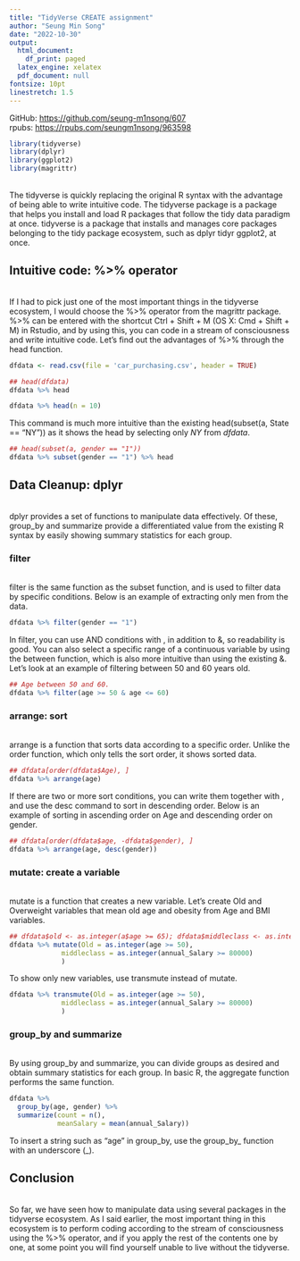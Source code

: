 ---
title: "TidyVerse CREATE assignment"  
author: "Seung Min Song"
date: "2022-10-30"
output:
  html_document:
    df_print: paged
  latex_engine: xelatex
  pdf_document: null
fontsize: 10pt
linestretch: 1.5
---

GitHub: <https://github.com/seung-m1nsong/607>\
rpubs: <https://rpubs.com/seungm1nsong/963598>
  
```{r setup, include=FALSE}
library(tidyverse)
library(dplyr)
library(ggplot2)
library(magrittr)
```
\
The tidyverse is quickly replacing the original R syntax with the advantage of being able to write intuitive code. The tidyverse package is a package that helps you install and load R packages that follow the tidy data paradigm at once. tidyverse is a package that installs and manages core packages belonging to the tidy package ecosystem, such as dplyr tidyr ggplot2, at once.
\

## Intuitive code: %>% operator
\
If I had to pick just one of the most important things in the tidyverse ecosystem, I would choose the %>% operator from the magrittr package. %>% can be entered with the shortcut Ctrl + Shift + M (OS X: Cmd + Shift + M) in Rstudio, and by using this, you can code in a stream of consciousness and write intuitive code. Let's find out the advantages of %>% through the head function.
```{r}
dfdata <- read.csv(file = 'car_purchasing.csv', header = TRUE)
```
```{r}
## head(dfdata)
dfdata %>% head
```

```{r}
dfdata %>% head(n = 10)
```
This command is much more intuitive than the existing head(subset(a, State == "NY")) as it shows the head by selecting only *NY* from *dfdata*.
```{r}
## head(subset(a, gender == "1"))
dfdata %>% subset(gender == "1") %>% head
```

## Data Cleanup: dplyr
\
dplyr provides a set of functions to manipulate data effectively. Of these, group_by and summarize provide a differentiated value from the existing R syntax by easily showing summary statistics for each group. 

### filter
\
filter is the same function as the subset function, and is used to filter data by specific conditions. Below is an example of extracting only men from the data.

```{r}
dfdata %>% filter(gender == "1") 
```

In filter, you can use AND conditions with , in addition to &, so readability is good. You can also select a specific range of a continuous variable by using the between function, which is also more intuitive than using the existing &. Let's look at an example of filtering between 50 and 60 years old.

```{r}
## Age between 50 and 60.
dfdata %>% filter(age >= 50 & age <= 60)
```

### arrange: sort
\
arrange is a function that sorts data according to a specific order. Unlike the order function, which only tells the sort order, it shows sorted data.
```{r}
## dfdata[order(dfdata$Age), ]
dfdata %>% arrange(age)
```
If there are two or more sort conditions, you can write them together with , and use the desc command to sort in descending order. Below is an example of sorting in ascending order on Age and descending order on gender.
```{r}
## dfdata[order(dfdata$age, -dfdata$gender), ]
dfdata %>% arrange(age, desc(gender))
```

### mutate: create a variable
\
mutate is a function that creates a new variable. Let's create Old and Overweight variables that mean old age and obesity from Age and BMI variables.
```{r}
## dfdata$old <- as.integer(a$age >= 65); dfdata$middleclass <- as.integer(dfdata$annual_Salary >= 80000)
dfdata %>% mutate(Old = as.integer(age >= 50),
             middleclass = as.integer(annual_Salary >= 80000)
             )
```
To show only new variables, use transmute instead of mutate.
```{r}
dfdata %>% transmute(Old = as.integer(age >= 50),
             middleclass = as.integer(annual_Salary >= 80000)
             )
``` 

### group_by and summarize
\
By using group_by and summarize, you can divide groups as desired and obtain summary statistics for each group. In basic R, the aggregate function performs the same function.
```{r}
dfdata %>% 
  group_by(age, gender) %>% 
  summarize(count = n(),
            meanSalary = mean(annual_Salary))
```
To insert a string such as "age" in group_by, use the group_by_ function with an underscore (_).

## Conclusion
\
So far, we have seen how to manipulate data using several packages in the tidyverse ecosystem. As I said earlier, the most important thing in this ecosystem is to perform coding according to the stream of consciousness using the %>% operator, and if you apply the rest of the contents one by one, at some point you will find yourself unable to live without the tidyverse. 



